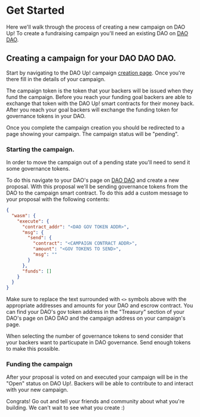 # Get Started

Here we'll walk through the process of creating a new campaign on DAO
Up! To create a fundraising campaign you'll need an existing DAO on
[DAO DAO](https://daodao.zone).


## Creating a campaign for your DAO DAO DAO.

Start by navigating to the DAO Up! campaign [creation
page](https://daoup.zone/create). Once you're there fill in the
details of your campaign.

The campaign token is the token that your backers will be issued when
they fund the campaign. Before you reach your funding goal backers are
able to exchange that token with the DAO Up! smart contracts for their
money back. After you reach your goal backers will exchange the
funding token for governance tokens in your DAO.

Once you complete the campaign creation you should be redirected to a
page showing your campaign. The campaign status will be "pending".

### Starting the campaign.

In order to move the campaign out of a pending state you'll need to
send it some governance tokens.

To do this navigate to your DAO's page on [DAO
DAO](https://daodao.zone) and create a new proposal. With this
proposal we'll be sending governance tokens from the DAO to the
campaign smart contract. To do this add a custom message to your
proposal with the following contents:

```json
{
  "wasm": {
    "execute": {
      "contract_addr": "<DAO GOV TOKEN ADDR>",
      "msg": {
        "send": {
          "contract": "<CAMPAIGN CONTRACT ADDR>",
          "amount": "<GOV TOKENS TO SEND>",
          "msg": ""
        }
      },
      "funds": []
    }
  }
}
```

Make sure to replace the text surrounded with `<>` symbols above with
the appropriate addresses and amounts for your DAO and escrow
contract. You can find your DAO's gov token address in the "Treasury"
section of your DAO's page on DAO DAO and the campaign address on your
campaign's page.

When selecting the number of governance tokens to send consider that
your backers want to particupate in DAO governance. Send enough tokens
to make this possible.

### Funding the campaign

After your proposal is voted on and executed your campaign will be in
the "Open" status on DAO Up!. Backers will be able to contribute to
and interact with your new campaign.

Congrats! Go out and tell your friends and community about what you're
building. We can't wait to see what you create :)